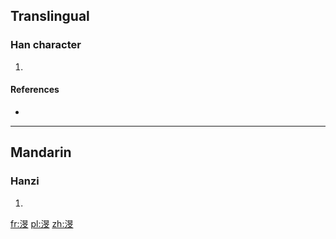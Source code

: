 ==Translingual==

===Han character===
{{Han char|rn=85|rad=水|as=08|sn=11|four=|canj=水日卜大 (EAYK)}}

# {{defn|Han|sort=水08}}

====References====
* {{Han ref|kx=0633.240|dkj=17722|hdz=31649.040|uh=6E02|ud=28162}}

----

==Mandarin==

===Hanzi===
{{cmn-hanzi|pin=[[wèn]] ([[wen4]])|wg=wen<sup>4</sup>}}

# {{defn|lang=cmn|sort=水08}}

[[fr:渂]]
[[pl:渂]]
[[zh:渂]]